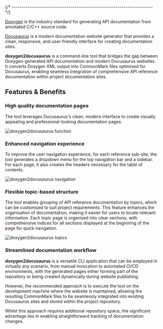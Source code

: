 {/* ------------------------------------------------------------------------ */}

[Doxygen](https://doxygen.nl) is the industry standard for generating API documentation from annotated C/C++ source code.

[Docusaurus](https://docusaurus.io) is a modern documentation website generator that provides a clean, responsive, and user-friendly interface for creating documentation sites.

**doxygen2docusaurus** is a command-line tool that bridges the gap between Doxygen-generated API documentation and modern Docusaurus websites. It converts Doxygen XML output into CommonMark files optimised for Docusaurus, enabling seamless integration of comprehensive API reference documentation within project documentation sites.

## Features & Benefits

### High quality documentation pages

The tool leverages Docusaurus's clean, modern interface to create visually appealing and professional-looking documentation pages.

![doxygen2docusaurus function](/assets/images/function.png)

### Enhanced navigation experience

To improve the user navigation experience, for each reference sub-site, the tool generates a dropdown menu for the top navigation bar and a sidebar. For each page, it also creates the headers necessary for the table of contents.

![doxygen2docusaurus navigation](/assets/images/navigation.png)

### Flexible topic-based structure

The tool enables grouping of API reference documentation by topics, which can be customised to suit project requirements. This feature enhances the organisation of documentation, making it easier for users to locate relevant information. Each topic page is organised into clear sections, with comprehensive indices for all sections displayed at the beginning of the page for quick navigation.

![doxygen2docusaurus topics](/assets/images/topics.png)

### Streamlined documentation workflow

**doxygen2docusaurus** is a versatile CLI application that can be employed in virtually any scenario, from manual invocation to automated CI/CD environments, with the generated pages either forming part of the repository or being created dynamically during website publishing.

However, the recommended approach is to execute the tool on the development machine where the website is maintained, allowing the resulting CommonMark files to be seamlessly integrated into existing Docusaurus sites and stored within the project repository.

Whilst this approach requires additional repository space, the significant advantage lies in enabling straightforward tracking of documentation changes.

